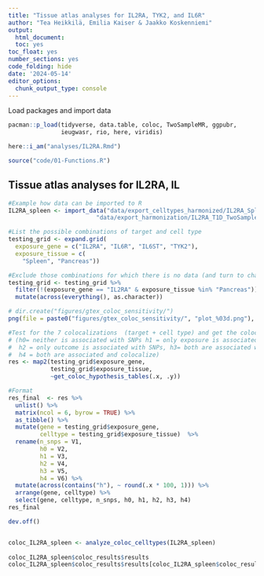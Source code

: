 ```yaml
---
title: "Tissue atlas analyses for IL2RA, TYK2, and IL6R"
author: "Tea Heikkilä, Emilia Kaiser & Jaakko Koskenniemi"
output:
  html_document:
  toc: yes
toc_float: yes
number_sections: yes
code_folding: hide
date: '2024-05-14'
editor_options:
  chunk_output_type: console
---
```


Load packages and import data
```r
pacman::p_load(tidyverse, data.table, coloc, TwoSampleMR, ggpubr,
               ieugwasr, rio, here, viridis)

here::i_am("analyses/IL2RA.Rmd")

source("code/01-Functions.R")
```


## Tissue atlas analyses for IL2RA, IL

```r

#Example how data can be imported to R
IL2RA_spleen <- import_data("data/export_celltypes_harmonized/IL2RA_Spleen_TwoSampleMR.csv",
                         "data/export_harmonization/IL2RA_T1D_TwoSampleMR.csv", has_beta = FALSE)

#List the possible combinations of target and cell type
testing_grid <- expand.grid(
  exposure_gene = c("IL2RA", "IL6R", "IL6ST", "TYK2"),
  exposure_tissue = c(
    "Spleen", "Pancreas"))

#Exclude those combinations for which there is no data (and turn to character)
testing_grid <- testing_grid %>%
  filter(!(exposure_gene == "IL2RA" & exposure_tissue %in% "Pancreas")) %>%
  mutate(across(everything(), as.character))

# dir.create("figures/gtex_coloc_sensitivity/")
png(file = paste0("figures/gtex_coloc_sensitivity/", "plot_%03d.png"), width = 900, height = 600)

#Test for the 7 colocalizations  (target + cell type) and get the coloc hypothesis tables
# (h0= neither is associated with SNPs h1 = only exposure is associated with SNPs,
#  h2 = only outcome is associated with SNPs, h3= both are associated with SNPs, but does not colocalize,
#  h4 = both are associated and colocalize)
res <- map2(testing_grid$exposure_gene,
            testing_grid$exposure_tissue,
            ~get_coloc_hypothesis_tables(.x, .y))

#Format
res_final  <- res %>%
  unlist() %>%
  matrix(ncol = 6, byrow = TRUE) %>%
  as_tibble() %>%
  mutate(gene = testing_grid$exposure_gene,
         celltype = testing_grid$exposure_tissue)  %>%
  rename(n_snps = V1,
         h0 = V2,
         h1 = V3,
         h2 = V4,
         h3 = V5,
         h4 = V6) %>%
  mutate(across(contains("h"), ~ round(.x * 100, 1))) %>%
  arrange(gene, celltype) %>% 
  select(gene, celltype, n_snps, h0, h1, h2, h3, h4)
res_final

dev.off()


coloc_IL2RA_spleen <- analyze_coloc_celltypes(IL2RA_spleen)
  
coloc_IL2RA_spleen$coloc_results$results
coloc_IL2RA_spleen$coloc_results$results[coloc_IL2RA_spleen$coloc_results$results$SNP.PP.H4==max(coloc_IL2RA_spleen$coloc_results$results$SNP.PP.H4),]

```

